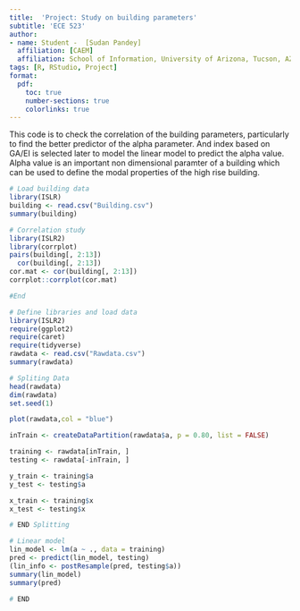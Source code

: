 ---
title:  'Project: Study on building parameters'
subtitle: 'ECE 523'
author:
- name: Student -  [Sudan Pandey]
  affiliation: [CAEM]
  affiliation: School of Information, University of Arizona, Tucson, AZ
tags: [R, RStudio, Project]
format:
  pdf:
    toc: true
    number-sections: true
    colorlinks: true
---

This code is to check the correlation of the building parameters, particularly to find the better predictor of the alpha parameter. And index based on GA/EI is selected later to model the linear model to predict the alpha value. Alpha value is an important non dimensional paramter of a building which can be used to define the modal properties of the high rise building.


```{r}
# Load building data
library(ISLR)
building <- read.csv("Building.csv")
summary(building)
```


```{r}
# Correlation study
library(ISLR2)
library(corrplot)
pairs(building[, 2:13]) 
  cor(building[, 2:13])
cor.mat <- cor(building[, 2:13])
corrplot::corrplot(cor.mat)

#End
```


```{r}
# Define libraries and load data
library(ISLR2)
require(ggplot2)
require(caret)
require(tidyverse)
rawdata <- read.csv("Rawdata.csv")
summary(rawdata)
```

```{r}
# Spliting Data
head(rawdata)
dim(rawdata)
set.seed(1)

plot(rawdata,col = "blue")

inTrain <- createDataPartition(rawdata$a, p = 0.80, list = FALSE)

training <- rawdata[inTrain, ]
testing <- rawdata[-inTrain, ]

y_train <- training$a
y_test <- testing$a

x_train <- training$x
x_test <- testing$x

# END Splitting
```

  
```{r}
# Linear model
lin_model <- lm(a ~ ., data = training)
pred <- predict(lin_model, testing)
(lin_info <- postResample(pred, testing$a))
summary(lin_model)
summary(pred)

# END
```
